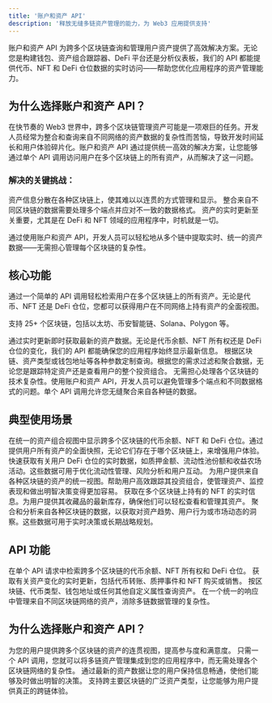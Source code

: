 ```yaml
---
title: '账户和资产 API'
description: '释放无缝多链资产管理的能力，为 Web3 应用提供支持'
---
```


<Info>
账户和资产 API 为跨多个区块链查询和管理用户资产提供了高效解决方案。无论您是构建钱包、资产组合跟踪器、DeFi 平台还是分析仪表板，我们的 API 都能提供代币、NFT 和 DeFi 仓位数据的实时访问——帮助您优化应用程序的资产管理能力。
</Info>

## 为什么选择账户和资产 API？

在快节奏的 Web3 世界中，跨多个区块链管理资产可能是一项艰巨的任务。开发人员经常为整合和查询来自不同网络的资产数据的复杂性而苦恼，导致开发时间延长和用户体验碎片化。账户和资产 API 通过提供统一高效的解决方案，让您能够通过单个 API 调用访问用户在多个区块链上的所有资产，从而解决了这一问题。

### 解决的关键挑战：

<CardGroup cols={3}>
  <Card title="资产数据碎片化" icon="puzzle-piece">
    资产信息分散在各种区块链上，使其难以以连贯的方式管理和显示。
  </Card>
  
  <Card title="跨链查询" icon="link-slash">
    整合来自不同区块链的数据需要处理多个端点并应对不一致的数据格式。
  </Card>
  
  <Card title="资产更新缓慢" icon="clock">
    资产的实时更新至关重要，尤其是在 DeFi 和 NFT 领域的应用程序中，时机就是一切。
  </Card>
</CardGroup>

通过使用账户和资产 API，开发人员可以轻松地从多个链中提取实时、统一的资产数据——无需担心管理每个区块链的复杂性。

## 核心功能

<CardGroup cols={2}>
  <Card title="多链资产检索" icon="layer-group" color="#4D9CFF">
    通过一个简单的 API 调用轻松检索用户在多个区块链上的所有资产。无论是代币、NFT 还是 DeFi 仓位，您都可以获得用户在不同网络上持有资产的全面视图。
    <p className="mt-2 text-sm">支持 25+ 个区块链，包括以太坊、币安智能链、Solana、Polygon 等。</p>
  </Card>
  
  <Card title="实时数据更新" icon="bolt" color="#16A34A">
    通过实时更新即时获取最新的资产数据。无论是代币余额、NFT 所有权还是 DeFi 仓位的变化，我们的 API 都能确保您的应用程序始终显示最新信息。
  </Card>
  
  <Card title="灵活的查询和过滤" icon="filter" color="#FB6514">
    根据区块链、资产类型或钱包地址等各种参数定制查询。根据您的需求过滤和聚合数据，无论您是跟踪特定资产还是查看用户的整个投资组合。
  </Card>
  
  <Card title="简化集成和开发" icon="code" color="#9333EA">
    无需担心处理各个区块链的技术复杂性。使用账户和资产 API，开发人员可以避免管理多个端点和不同数据格式的问题。单个 API 调用允许您无缝聚合来自各种链的数据。
  </Card>
</CardGroup>

## 典型使用场景

<CardGroup cols={2}>
  <Card title="钱包应用" icon="wallet">
    在统一的资产组合视图中显示跨多个区块链的代币余额、NFT 和 DeFi 仓位。通过提供用户所有资产的全面快照，无论它们存在于哪个区块链上，来增强用户体验。
  </Card>
  
  <Card title="DeFi 平台" icon="coins">
    快速获取有关用户 DeFi 仓位的实时数据，如质押金额、流动性池份额和收益农场活动。这些数据可用于优化流动性管理、风险分析和用户互动。
  </Card>
  
  <Card title="资产管理平台" icon="chart-pie">
    为用户提供来自各种区块链的资产的统一视图。帮助用户高效跟踪其投资组合，使管理资产、监控表现和做出明智决策变得更加容易。
  </Card>
  
  <Card title="NFT 市场" icon="image">
    获取在多个区块链上持有的 NFT 的实时信息。为用户提供其收藏品的最新库存，确保他们可以轻松查看和管理其资产。
  </Card>
  
  <Card title="跨链数据分析平台" icon="chart-mixed">
    聚合和分析来自各种区块链的数据，以获取对资产趋势、用户行为或市场动态的洞察。这些数据可用于实时决策或长期战略规划。
  </Card>
</CardGroup>

## API 功能

<CardGroup cols={2}>
  <Card title="资产检索" icon="database">
    在单个 API 请求中检索跨多个区块链的代币余额、NFT 所有权和 DeFi 仓位。
  </Card>
  
  <Card title="实时更新" icon="satellite-dish">
    获取有关资产变化的实时更新，包括代币转账、质押事件和 NFT 购买或销售。
  </Card>
  
  <Card title="高级过滤" icon="sliders">
    按区块链、代币类型、钱包地址或任何其他自定义属性查询资产。
  </Card>
  
  <Card title="跨链支持" icon="globe">
    在一个统一的响应中管理来自不同区块链网络的资产，消除多链数据管理的复杂性。
  </Card>
</CardGroup>

## 为什么选择账户和资产 API？

<CardGroup cols={2}>
  <Card title="流畅的用户体验" icon="user-check">
    为您的用户提供跨多个区块链的资产的连贯视图，提高参与度和满意度。
  </Card>
  
  <Card title="更快的开发和集成" icon="rocket">
    只需一个 API 调用，您就可以将多链资产管理集成到您的应用程序中，而无需处理各个区块链网络的复杂性。
  </Card>
  
  <Card title="实时资产管理" icon="clock-rotate-left">
    通过最新的资产数据让您的用户保持信息畅通，使他们能够及时做出明智的决策。
  </Card>
  
  <Card title="全面的覆盖范围" icon="layer-group">
    支持跨主要区块链的广泛资产类型，让您能够为用户提供真正的跨链体验。
  </Card>
</CardGroup> 
